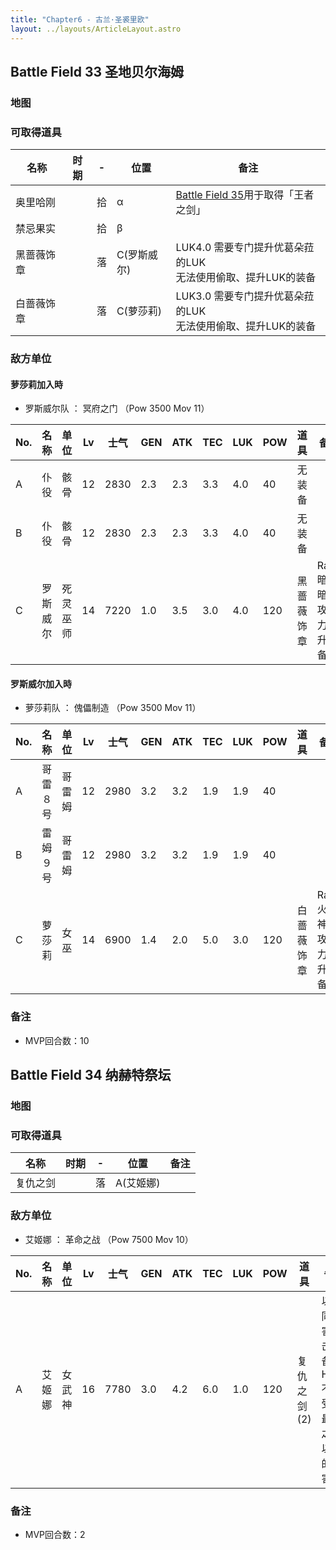 ```yaml
---
title: "Chapter6 - 古兰·圣裘里欧"
layout: ../layouts/ArticleLayout.astro
---
```



## Battle Field 33 圣地贝尔海姆

### 地图
<BattlefieldMap title="bf33" />

### 可取得道具
|名称|时期|-|位置|备注|
|---|---|---|---|---|
|奥里哈刚||拾|α|[Battle Field 35](chapter7#battle-field-35-加诺萨街道)用于取得「王者之剑」|
|禁忌果实||拾|β||
|黑蔷薇饰章||落|C(罗斯威尔)|LUK4.0 需要专门提升优葛朵菈的LUK<br />无法使用偷取、提升LUK的装备|
|白蔷薇饰章||落|C(萝莎莉)|LUK3.0 需要专门提升优葛朵菈的LUK<br />无法使用偷取、提升LUK的装备|

### 敌方单位

#### 萝莎莉加入時 

- 罗斯威尔队 ： 冥府之门 （Pow 3500 Mov 11）

|No.|名称|单位|Lv|士气|GEN|ATK|TEC|LUK|POW|道具|备注|
|---|---|---|---|---|---|---|---|---|---|---|---|
|A|仆役|骸骨|12|2830|2.3|2.3|3.3|4.0|40|无装备||
|B|仆役|骸骨|12|2830|2.3|2.3|3.3|4.0|40|无装备||
|C|罗斯威尔|死灵巫师|14|7220|1.0|3.5|3.0|4.0|120|黑蔷薇饰章|Rage暗黑<br />暗黑攻击力提升(装备)|

#### 罗斯威尔加入時 

- 萝莎莉队 ： 傀儡制造 （Pow 3500 Mov 11）

|No.|名称|单位|Lv|士气|GEN|ATK|TEC|LUK|POW|道具|备注|
|---|---|---|---|---|---|---|---|---|---|---|---|
|A|哥雷８号|哥雷姆|12|2980|3.2|3.2|1.9|1.9|40|||
|B|雷姆９号|哥雷姆|12|2980|3.2|3.2|1.9|1.9|40|||
|C|萝莎莉|女巫|14|6900|1.4|2.0|5.0|3.0|120|白蔷薇饰章|Rage火炎<br />神圣攻击力提升(装备)|

### 备注

- MVP回合数：10


## Battle Field 34 纳赫特祭坛

### 地图
<BattlefieldMap title="bf34" />

### 可取得道具
|名称|时期|-|位置|备注|
|---|---|---|---|---|
|复仇之剑||落|A(艾姬娜)||

### 敌方单位

- 艾姬娜 ： 革命之战 （Pow 7500 Mov 10）

|No.|名称|单位|Lv|士气|GEN|ATK|TEC|LUK|POW|道具|备注|
|---|---|---|---|---|---|---|---|---|---|---|---|
|A|艾姬娜|女武神|16|7780|3.0|4.2|6.0|1.0|120|复仇之剑(2)|以相同伤害反击(装备) HIGH<br />不会受到最终之战以外的伤害|


### 备注

- MVP回合数：2


